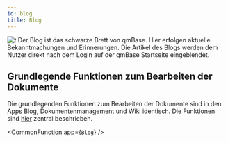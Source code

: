 ```yaml
---
id: blog
title: Blog
---
```


![t](https://caqadmin.blob.core.windows.net/public-screenshots/All%20Integration%20Specs/Blog.png)
Der Blog ist das schwarze Brett von qmBase. Hier erfolgen aktuelle Bekanntmachungen und Erinnerungen. Die Artikel des Blogs werden dem Nutzer direkt nach dem Login auf der qmBase Startseite eingeblendet.

## Grundlegende Funktionen zum Bearbeiten der Dokumente

Die grundlegenden Funktionen zum Bearbeiten der Dokumente sind in den Apps Blog, Dokumentenmanagement und Wiki identisch. Die Funktionen sind [hier](/docs/faqs/article-shared) zentral beschrieben.

<!-- Custom component -->



<CommonFunction app={`Blog`} />
